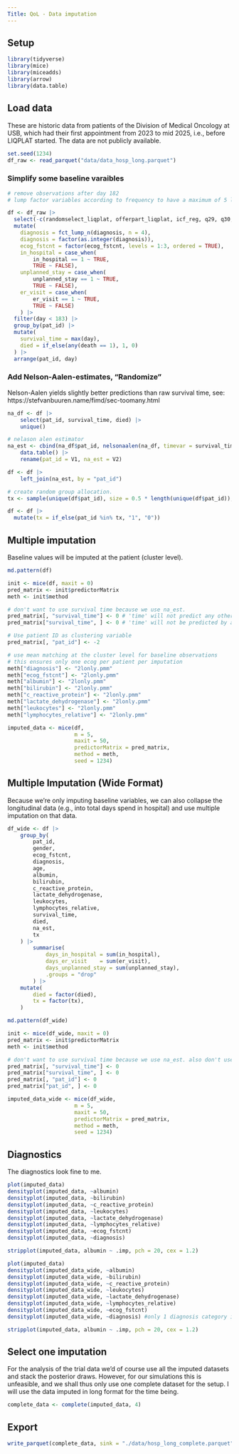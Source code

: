 ```yaml
---
Title: QoL - Data imputation
---
```


## Setup

```r
library(tidyverse)
library(mice)
library(miceadds)
library(arrow)
library(data.table)
```

## Load data

These are historic data from patients of the Division of Medical Oncology at USB, which had their first appointment from 2023 to mid 2025, i.e., before LIQPLAT started. The data are not publicly available.

```r
set.seed(1234)
df_raw <- read_parquet("data/data_hosp_long.parquet")
```

### Simplify some baseline varaibles

```r
# remove observations after day 182
# lump factor variables according to frequency to have a maximum of 5 levels

df <- df_raw |> 
  select(-c(randomselect_liqplat, offerpart_liqplat, icf_reg, q29, q30, QL2_trans, PF2_trans, PF2_trans_imput, n_blood_products, diagnosis_details, y)) |> 
  mutate(
    diagnosis = fct_lump_n(diagnosis, n = 4),
    diagnosis = factor(as.integer(diagnosis)),    
    ecog_fstcnt = factor(ecog_fstcnt, levels = 1:3, ordered = TRUE),
    in_hospital = case_when(
        in_hospital == 1 ~ TRUE, 
        TRUE ~ FALSE),
    unplanned_stay = case_when(
        unplanned_stay == 1 ~ TRUE, 
        TRUE ~ FALSE),
    er_visit = case_when(
        er_visit == 1 ~ TRUE, 
        TRUE ~ FALSE)
    ) |> 
  filter(day < 183) |>
  group_by(pat_id) |>
  mutate(
    survival_time = max(day),
    died = if_else(any(death == 1), 1, 0)
  ) |> 
  arrange(pat_id, day)
```

### Add Nelson-Aalen-estimates, "Randomize"

Nelson-Aalen yields slightly better predictions than raw survival time, see: https://stefvanbuuren.name/fimd/sec-toomany.html

```r

na_df <- df |> 
    select(pat_id, survival_time, died) |> 
    unique()

# nelason alen estimator
na_est <- cbind(na_df$pat_id, nelsonaalen(na_df, timevar = survival_time, statusvar = died)) |> 
    data.table() |> 
    rename(pat_id = V1, na_est = V2)

df <- df |> 
    left_join(na_est, by = "pat_id")

# create random group allocation.
tx <- sample(unique(df$pat_id), size = 0.5 * length(unique(df$pat_id)), replace = FALSE)

df <- df |> 
  mutate(tx = if_else(pat_id %in% tx, "1", "0"))
```

## Multiple imputation

Baseline values will be imputed at the patient (cluster level).

```r
md.pattern(df)

init <- mice(df, maxit = 0)
pred_matrix <- init$predictorMatrix
meth <- init$method

# don't want to use survival time because we use na_est.
pred_matrix[, "survival_time"] <- 0 # 'time' will not predict any other variable
pred_matrix["survival_time", ] <- 0 # 'time' will not be predicted by any other variable

# Use patient ID as clustering variable
pred_matrix[, "pat_id"] <- -2

# use mean matching at the cluster level for baseline observations
# this ensures only one ecog per patient per imputation
meth["diagnosis"] <- "2lonly.pmm"
meth["ecog_fstcnt"] <- "2lonly.pmm"
meth["albumin"] <- "2lonly.pmm"
meth["bilirubin"] <- "2lonly.pmm"
meth["c_reactive_protein"] <- "2lonly.pmm"
meth["lactate_dehydrogenase"] <- "2lonly.pmm"
meth["leukocytes"] <- "2lonly.pmm"
meth["lymphocytes_relative"] <- "2lonly.pmm"

imputed_data <- mice(df,
                     m = 5,
                     maxit = 50,
                     predictorMatrix = pred_matrix,
                     method = meth,
                     seed = 1234)
```

## Multiple Imputation (Wide Format)

Because we're only imputing baseline variables, we can also collapse the longitudinal data (e.g., into total days spend in hospital) and use multiple imputation on that data.

```r

df_wide <- df |> 
    group_by(
        pat_id, 
        gender,
        ecog_fstcnt,
        diagnosis, 
        age,
        albumin,
        bilirubin,
        c_reactive_protein,
        lactate_dehydrogenase, 
        leukocytes,
        lymphocytes_relative,
        survival_time, 
        died,
        na_est,
        tx
    ) |> 
        summarise(
            days_in_hospital = sum(in_hospital),
            days_er_visit    = sum(er_visit),
            days_unplanned_stay = sum(unplanned_stay),
            .groups = "drop"
        ) |> 
    mutate(
        died = factor(died),
        tx = factor(tx),
    )

md.pattern(df_wide)

init <- mice(df_wide, maxit = 0)
pred_matrix <- init$predictorMatrix
meth <- init$method

# don't want to use survival time because we use na_est. also don't use patient ID for imputation
pred_matrix[, "survival_time"] <- 0
pred_matrix["survival_time", ] <- 0 
pred_matrix[, "pat_id"] <- 0
pred_matrix["pat_id", ] <- 0 

imputed_data_wide <- mice(df_wide,
                     m = 5,
                     maxit = 50,
                     predictorMatrix = pred_matrix,
                     method = meth,
                     seed = 1234)
```

## Diagnostics

The diagnostics look fine to me. 

```r
plot(imputed_data)
densityplot(imputed_data, ~albumin)
densityplot(imputed_data, ~bilirubin)
densityplot(imputed_data, ~c_reactive_protein)
densityplot(imputed_data, ~leukocytes)
densityplot(imputed_data, ~lactate_dehydrogenase)
densityplot(imputed_data, ~lymphocytes_relative)
densityplot(imputed_data, ~ecog_fstcnt)
densityplot(imputed_data, ~diagnosis)

stripplot(imputed_data, albumin ~ .imp, pch = 20, cex = 1.2)
```
```r
plot(imputed_data)
densityplot(imputed_data_wide, ~albumin)
densityplot(imputed_data_wide, ~bilirubin)
densityplot(imputed_data_wide, ~c_reactive_protein)
densityplot(imputed_data_wide, ~leukocytes)
densityplot(imputed_data_wide, ~lactate_dehydrogenase)
densityplot(imputed_data_wide, ~lymphocytes_relative)
densityplot(imputed_data_wide, ~ecog_fstcnt)
densityplot(imputed_data_wide, ~diagnosis) #only 1 diagnosis category is missing out of 255 patients

stripplot(imputed_data, albumin ~ .imp, pch = 20, cex = 1.2)
```

## Select one imputation

For the analysis of the trial data we'd of course use all the imputed datasets and stack the posterior draws. However, for our simulations this is unfeasible, and we shall thus only use one complete dataset for the setup. I will use the data imputed in long format for the time being.

```r
complete_data <- complete(imputed_data, 4)
```

## Export

```r
write_parquet(complete_data, sink = "./data/hosp_long_complete.parquet")
```